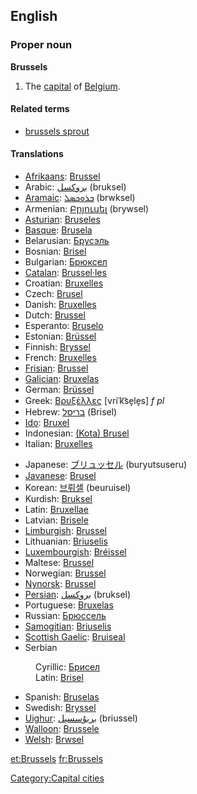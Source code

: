 ==English==

===Proper noun===
{{wikipedia}}
'''Brussels'''
#The [[capital]] of [[Belgium]].

====Related terms====
*[[brussels sprout]]

====Translations====
{{top}}
*[[Afrikaans]]: [[Brussel]]
*Arabic: [[بروكسل]] (bruksel)
*[[Aramaic]]: [[ܒܪܘܟܣܠ]] (brwksel)
*Armenian: [[Բրյուսել]] (brywsel)
*[[Asturian]]: [[Bruseles]]
*[[Basque]]: [[Brusela]]
*Belarusian: [[Брусэль]]
*Bosnian: [[Brisel]] {{m}}
*Bulgarian: [[Брюксел]]
*[[Catalan]]: [[Brussel·les]]
*Croatian: [[Bruxelles]]
*Czech: [[Brusel]]
*Danish: [[Bruxelles]]
*Dutch: [[Brussel]] {{n}}
*Esperanto: [[Bruselo]]
*Estonian: [[Brüssel]]
*Finnish: [[Bryssel]]
*French: [[Bruxelles]] {{f}}
*[[Frisian]]: [[Brussel]]
*[[Galician]]: [[Bruxelas]]
*German: [[Brüssel]] {{n}}
*Greek: [[Βρυξέλλες]] [vriˈk͡se̞le̞s] ''f pl''
*Hebrew: [[בריסל]] (Brisel)
*[[Ido]]: [[Bruxel]]
*Indonesian: [[(Kota) Brusel]]
*Italian: [[Bruxelles]] {{f}}
{{mid}}
*Japanese: [[ブリュッセル]] (buryutsuseru)
*[[Javanese]]: [[Brusel]]
*Korean: [[브뤼셀]] (beuruisel)
*Kurdish: [[Bruksel]]
*Latin: [[Bruxellae]]
*Latvian: [[Brisele]]
*[[Limburgish]]: [[Brussel]]
*Lithuanian: [[Briuselis]]
*[[Luxembourgish]]: [[Bréissel]]
*Maltese: [[Brussel]]
*Norwegian: [[Brussel]]
*[[Nynorsk]]: [[Brussel]]
*[[Persian]]: [[بروکسل]] (bruksel)
*Portuguese: [[Bruxelas]]
*Russian: [[Брюссель]] {{m}}
*[[Samogitian]]: [[Briuselis]]
*[[Scottish Gaelic]]: [[Bruiseal]]
*Serbian
:Cyrillic: [[Брисел]] {{m}}
:Latin: [[Brisel#Serbian|Brisel]] {{m}}
*Spanish: [[Bruselas]] {{f}}
*Swedish: [[Bryssel]]
*[[Uighur]]: [[بريۇسسېل]] (briussel)
*[[Walloon]]: [[Brussele]]
*[[Welsh]]: [[Brwsel]]
{{bottom}}

[[Category:Capital cities]]

[[et:Brussels]]
[[fr:Brussels]]